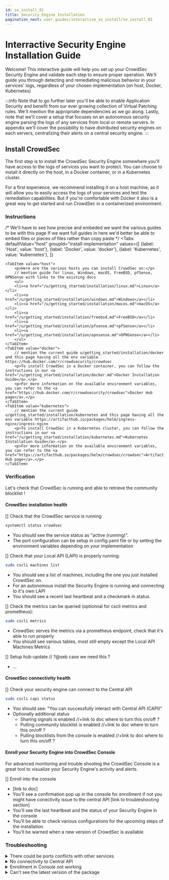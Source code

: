 ```yaml
---
id: se_install_01
title: Security Engine Installation
pagination_next: user_guides/interactive_se_install/se_install_02
---
```



# Interractive Security Engine Installation Guide

Welcome! This interactive guide will help you set up your CrowdSec Security Engine and validate each step to ensure proper operation.
We'll guide you through detecting and remediating malicious behavior in your services' logs, regardless of your chosen implementation (on host, Docker, Kubernetes)

:::info
Note that to go further later you'll be able to enable Application Security and benefit from our ever growing collection of Virtual Patching rules.  We'll mention the appropriate dependencies as we go along.
Lastly, note that we'll cover a setup that focuses on an autonomous security engine parsing the logs of any services from local or remote servers. 
In appendix we'll cover the possibility to have distributed security engines on each servers, centralizing their alerts on a central security engine.
:::

## Install CrowdSec

The first step is to install the CrowdSec Security Engine somewhere you'll have access to the logs of services you want to protect.
You can choose to install it directly on the host, in a Docker container, or in a Kubernetes cluster.  

For a first experience, we recommend installing it on a host machine, as it will allow you to easily access the logs of your services and test the remediation capabilities.
But if you're comfortable with Docker it also is a great way to get started and run CrowdSec in a containerized environment.  

### Instructions

/* We'll have to see how precise and embeded we want the various guides to be with this page
    If we want full guides in here we'd better be able to embed files or pieces of files rather than copy paste
    */
<Tabs
  defaultValue="host"
  groupId="install-implementation"
  values={[
    {label: 'Host', value: 'host'},
    {label: 'Docker', value: 'docker'},
    {label: 'Kubernetes', value: 'kubernetes'},
  ]}
>
    <TabItem value="host">
        <p>Here are the various hosts you can install CrowdSec on:</p>
        // mention guide for linux, Windows, macOS, FreeBSD, pfSense, OPNSense with links to the existing docs
        <ul>
        <li><a href="/u/getting_started/installation/linux.md">Linux</a></li>
        <li><a href="/u/getting_started/installation/windows.md">Windows</a></li>
        <li><a href="/u/getting_started/installation/macos.md">macOS</a></li>
        <li><a href="/u/getting_started/installation/freebsd.md">FreeBSD</a></li>
        <li><a href="/u/getting_started/installation/pfsense.md">pfSense</a></li>
        <li><a href="/u/getting_started/installation/opnsense.md">OPNSense</a></li>
        </ul>
    </TabItem>
    <TabItem value="docker">
        // mention the current guide u/getting_started/installation/docker and this page having all the env variable https://hub.docker.com/r/crowdsecurity/crowdsec
        <p>To install CrowdSec in a Docker container, you can follow the instructions in our <a href="/u/getting_started/installation/docker.md">Docker Installation Guide</a>.</p>
        <p>For more information on the available environment variables, you can refer to the <a href="https://hub.docker.com/r/crowdsecurity/crowdsec">Docker Hub page</a>.</p>
    </TabItem>
    <TabItem value="kubernetes">
        // mention the current guide u/getting_started/installation/kubernetes and this page having all the env variable https://artifacthub.io/packages/helm/ingress-nginx/ingress-nginx
        <p>To install CrowdSec in a Kubernetes cluster, you can follow the instructions in our <a href="/u/getting_started/installation/kubernetes.md">Kubernetes Installation Guide</a>.</p>
        <p>For more information on the available environment variables, you can refer to the <a href="https://artifacthub.io/packages/helm/crowdsec/crowdsec">Artifact Hub page</a>.</p>
    </TabItem>
</Tabs>

### Verification

Let's check that CrowdSec is running and able to retrieve the community blocklist !

#### CrowdSec installation health

[]  Check that the CrowdSec service is running
```bash
systemctl status crowdsec
```
- You should see the service status as "active (running)".
- The port configuration can be setup in config.yaml file or by setting the environment variables depending on your implementation

[] Check that your Local API (LAPI) is properly running: 
```bash
sudo cscli machines list
```
- You should see a list of machines, including the one you just installed CrowdSec on.
- For an autonomous install the Security Engine is running and connecting to it's own LAPI
- You should see a recent last heartbeat and a checkmark in status.

[] Check the metrics can be queried (optionnal for cscli metrics and prometheus):
```bash
sudo cscli metrics
```
- CrowdSec serves the metrics via a prometheus endpoint, check that it's able to run properly
- You should see various tables, most still empty except the Local API Machines Metrics

[] Setup hub-update // ?@seb case we need this ?
- ...

#### CrowdSec connectivity health

[] Check your security engine can connect to the Central API
```bash
sudo cscli capi status
```
- You should see: "You can successfully interact with Central API (CAPI)"
- Optionally additional status
    - Sharing signals is enabled //+link to doc where to turn this on/off ?
    - Pulling community blocklist is enabled //+link to doc where to turn this on/off ?
    - Pulling blocklists from the console is enabled //+link to doc where to turn this on/off ?

#### Enroll your Security Engine into CrowdSec Console 
For advanced monitoring and trouble shooting the CrowdSec Console is a great tool to visualize your Security Engine's activity and alerts.

[] Enroll into the console 
- [link to doc]
- You'll see a confirmation pop up in the console for enrollment if not you might have conectivity issue to the central API [link to troubleshooting section]
- You'll see the last heartbeat and the status of your Security Engine in the console
- You'll be able to check various configurations for the upcoming steps of the installation
- You'll be warned when a new version of CrowdSec is available

### Troubleshooting
<details>
    <summary>There could be ports conflicts with other services</summary>
    
    The Local API is running on port 8080 by default, and the Metrics server is running on port 6060 by default.  
    If you have other services running on these ports, you can change the ports in the configuration file `/etc/crowdsec/config.yaml` or by setting the environment variables `CROWDSEC_API_PORT` and `CROWDSEC_METRICS_PORT` when running CrowdSec in a container.
</details>
<details>
    <summary>No connectivity to Central API</summary>
    
    Check that you have access to internet at least api.crowdsec.net
    Check that your online api credentials exist /etc/crowdsec/config/online_api_credentials.yaml (default path)
        Eventually reset them with the following command sudo cscli capi register
</details>
<details>
    <summary>Enrollment in Console not working</summary>
    
    Make sure you are looking in the proper organization in the console: the enrollment key is linked to your organization.  
      If you have multiple organizations, you can switch using the organization selector in the top left corner of the console.
    If you already checked that there are no connectivity issues, you can try to re-enroll using the --overwrite flag, effectively forcing the engine to link to your organization.
</details>
<details>
    <summary>Can't see the latest version of the package</summary>
    
   Update your repository and install again.
    If latest version not available, Might depend on the plateform you're installing it on (be patient, it will come) 
</details>